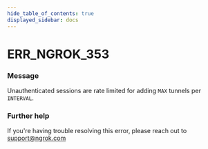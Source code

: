 ```yaml
---
hide_table_of_contents: true
displayed_sidebar: docs
---
```



# ERR_NGROK_353

### Message
Unauthenticated sessions are rate limited for adding `MAX` tunnels per `INTERVAL`.

<ErrorDetails error='err_ngrok_353' />


### Further help
If you're having trouble resolving this error, please reach out to [support@ngrok.com](mailto:support@ngrok.com?subject=Help%20with%20ERR_NGROK_353)

